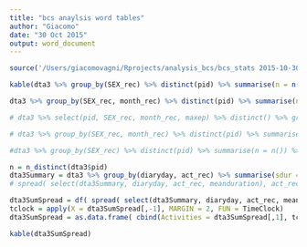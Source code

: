 ```yaml
---
title: "bcs anaylsis word tables"
author: "Giacomo"
date: "30 Oct 2015"
output: word_document
---
```


```r
source('/Users/giacomovagni/Rprojects/analysis_bcs/bcs_stats 2015-10-30-script_presentation.R')
```

```r
kable(dta3 %>% group_by(SEX_rec) %>% distinct(pid) %>% summarise(n = n()), caption = "Gender distribution") 

dta3 %>% group_by(SEX_rec, month_rec) %>% distinct(pid) %>% summarise(n = n()) %>% mutate(prop = round( n / sum(n), 2) * 100 )

# dta3 %>% select(pid, SEX_rec, month_rec, maxep) %>% distinct() %>% group_by(pid) %>% mutate(n_max_ep = sum(maxep)) %>% select(SEX_rec, month_rec, n_max_ep) %>% distinct() %>% group_by(SEX_rec, month_rec) %>% mutate(smep = sum(n_max_ep)) %>% select(SEX_rec, month_rec, smep)

# dta3 %>% group_by(SEX_rec, month_rec) %>% distinct(pid) %>% summarise(n = n()) %>% mutate(n = n / sum(n)) %>% df %>% ggplot(aes(month_rec, n, fill = month_rec)) + geom_bar(stat = "identity") + facet_grid(facets=. ~ SEX_rec) + theme_minimal() + ylab('') + scale_fill_manual(values=c('#FB8072', "#56B4E9", "#FDB462")) + theme(axis.line=element_blank(), axis.text.x=element_blank(), axis.text.y=element_blank(), axis.ticks=element_blank(), axis.title.x=element_blank()) + guides(fill=guide_legend(title="month"), guide_legend(reverse = TRUE))

#dta3 %>% group_by(SEX_rec) %>% distinct(pid) %>% summarise(n = n()) %>% df %>% ggplot(aes(1, n, fill = SEX_rec)) + geom_bar(stat = "identity") + facet_grid(facets=. ~ SEX_rec) + guides(fill=guide_legend(title="month")) + theme_minimal() + scale_fill_manual(values=c("lightpink", '#F0E442')) + theme(axis.text.x= element_blank(), axis.title.x=element_blank())
```

```r
n = n_distinct(dta3$pid)
dta3Summary = dta3 %>% group_by(diaryday, act_rec) %>% summarise(sdur = sum(duration)) %>% mutate(meanduration = sdur / n) %>% mutate(sum(meanduration))
# spread( select(dta3Summary, diaryday, act_rec, meanduration), act_rec, meanduration)

dta3SumSpread = df( spread( select(dta3Summary, diaryday, act_rec, meanduration), diaryday, meanduration) )
tclock = apply(X = dta3SumSpread[,-1], MARGIN = 2, FUN = TimeClock)
dta3SumSpread = as.data.frame( cbind(Activities = dta3SumSpread[,1], tclock)) 

kable(dta3SumSpread)
```

